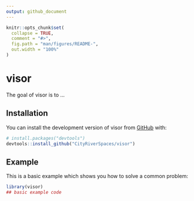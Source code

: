 ```yaml
---
output: github_document
---
```


<!-- README.md is generated from README.Rmd. Please edit that file -->

```r
knitr::opts_chunk$set(
  collapse = TRUE,
  comment = "#>",
  fig.path = "man/figures/README-",
  out.width = "100%"
)
```

# visor

<!-- badges: start -->
<!-- badges: end -->

The goal of visor is to ...

## Installation

You can install the development version of visor from [GitHub](https://github.com/) with:

``` r
# install.packages("devtools")
devtools::install_github("CityRiverSpaces/visor")
```

## Example

This is a basic example which shows you how to solve a common problem:

```r
library(visor)
## basic example code
```
